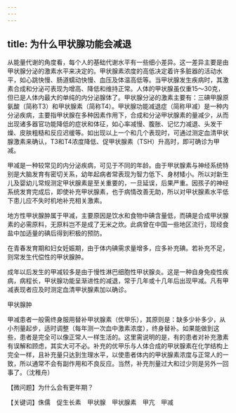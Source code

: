 ```yaml
---
---
---
```

title: 为什么甲状腺功能会减退
---




从能量代谢的角度看，每个人的基础代谢水平有一些细小差异。这一差异主要是由甲状腺分泌的激素水平来决定的。甲状腺素浓度的高低决定着许多脏器的活动水平，如心跳快慢、肠道蠕动快慢、血压及体温高低等。当甲状腺发生疾病时，其激素合成和分泌可表现为增高、降低和维持正常。人体的甲状腺虽仅重15～30克，但已是人体内最大的单纯的内分泌腺体了。甲状腺分泌的激素主要有：三碘甲腺原氨酸（简称T3）和甲状腺素（简称T4）。甲状腺功能减退症（简称甲减）是一种内分泌疾病，主要指甲状腺在多种因素作用下，合成和分泌甲状腺素的量减少，从而出现诸多器官功能降低的症状和体征，如心率减慢、腹胀、记忆力减退、头发干燥、皮肤粗糙和反应迟缓等。如出现以上一个和几个表现时，可通过测定血清甲状腺激素来确认，T3和T4浓度降低、促甲状腺素（TSH）升高时，即可确诊为甲减。

甲减是一种较常见的内分泌疾病，可见于不同的年龄。由于甲状腺素与神经系统特别是大脑发育有密切关系，幼年起病者常表现为智力低下、身材矮小。所以对新生儿及婴幼儿常规测定甲状腺素是至关重要的，一旦延误，后果严重。因孩子的神经系统发育完成后，即使补充甲状腺素，也于病情改善无助，所以对甲状腺素水平低下患儿应不失时机地补充相关激素。

地方性甲状腺肿属于甲减，主要原因是饮水和食物中碘含量低，而碘是合成甲状腺素的必需原料，无原料岂不是成了无米之炊。此病曾在中国一些地区流行，现经食盐中加适量的碘后得到积极的预防。

在青春发育期和妇女妊娠期，由于体内碘需求量增多，应多补充碘。若补充不足，则常发生代偿性的甲状腺肿。

成年以后发生的甲减较多是由于慢性淋巴细胞性甲状腺炎。这是一种自身免疫性疾病，病程长，甲状腺功能呈渐进性的减退，常于几年或十几年后出现甲减。凡有甲减表现者应及时测定血清甲状腺素加以确诊。

甲状腺肿



甲减患者一般需终身服用替补甲状腺素（优甲乐），其原则是：缺多少补多少，从小剂量起步，适时调整（每年测一次血中激素浓度），终身替补。如果能做到这些，患者是完全可以像正常人一样生活的。这里需说明的是，有的患者对补充激素有误解和顾虑，其实大可不必。补充的优甲乐与人体合成的甲状腺素在化学结构上完全一样，且补充量只达到生理水平，以使患者体内的甲状腺素浓度与正常人的一致，所以通常不会有副作用和不良反应。当然，补充剂量过大和过少则是另外一回事了。（沈稚舟）





【微问题】为什么会有更年期？

【关键词】侏儒　促生长素　甲状腺　甲状腺素　甲亢　甲减